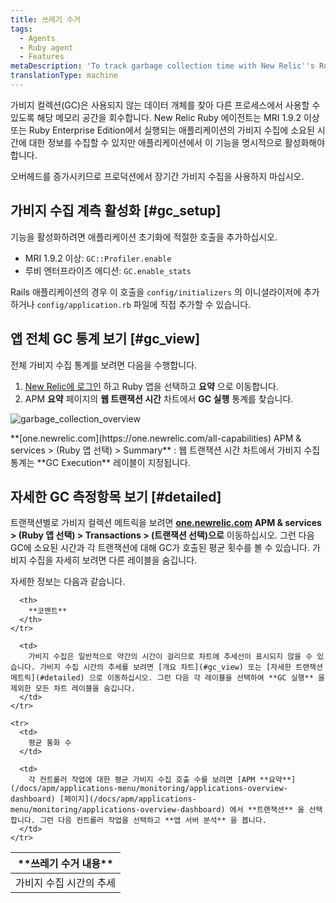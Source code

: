 ```yaml
---
title: 쓰레기 수거
tags:
  - Agents
  - Ruby agent
  - Features
metaDescription: 'To track garbage collection time with New Relic''s Ruby agent, use GC::Profiler.enable (MRI 1.9.2 or higher) or GC.enable_stats (REE).'
translationType: machine
---
```



가비지 컬렉션(GC)은 사용되지 않는 데이터 개체를 찾아 다른 프로세스에서 사용할 수 있도록 해당 메모리 공간을 회수합니다. New Relic Ruby 에이전트는 MRI 1.9.2 이상 또는 Ruby Enterprise Edition에서 실행되는 애플리케이션의 가비지 수집에 소요된 시간에 대한 정보를 수집할 수 있지만 애플리케이션에서 이 기능을 명시적으로 활성화해야 합니다.

<Callout variant="important">
  오버헤드를 증가시키므로 프로덕션에서 장기간 가비지 수집을 사용하지 마십시오.
</Callout>

## 가비지 수집 계측 활성화 [#gc_setup]

기능을 활성화하려면 애플리케이션 초기화에 적절한 호출을 추가하십시오.

* MRI 1.9.2 이상: `GC::Profiler.enable`
* 루비 엔터프라이즈 에디션: `GC.enable_stats`

Rails 애플리케이션의 경우 이 호출을 `config/initializers` 의 이니셜라이저에 추가하거나 `config/application.rb` 파일에 직접 추가할 수 있습니다.

## 앱 전체 GC 통계 보기 [#gc_view]

전체 가비지 수집 통계를 보려면 다음을 수행합니다.

1. [New Relic에 로그인](https://one.newrelic.com) 하고 Ruby 앱을 선택하고 **요약** 으로 이동합니다.
2. APM **요약** 페이지의 **웹 트랜잭션 시간** 차트에서 **GC 실행** 통계를 찾습니다.

<img
  title="garbage_collection_overview"
  alt="garbage_collection_overview"
  src={apmGarbageCollectionTransaction}
/>

<figcaption>
  **[one.newrelic.com](https://one.newrelic.com/all-capabilities) APM & services > (Ruby 앱 선택) > Summary** : 웹 트랜잭션 시간 차트에서 가비지 수집 통계는 **GC Execution** 레이블이 지정됩니다.
</figcaption>

## 자세한 GC 측정항목 보기 [#detailed]

트랜잭션별로 가비지 컬렉션 메트릭을 보려면 **[one.newrelic.com](https://one.newrelic.com/all-capabilities) APM & services > (Ruby 앱 선택) > Transactions > (트랜잭션 선택)으로** 이동하십시오. 그런 다음 GC에 소요된 시간과 각 트랜잭션에 대해 GC가 호출된 평균 횟수를 볼 수 있습니다. 가비지 수집을 자세히 보려면 다른 레이블을 숨깁니다.

자세한 정보는 다음과 같습니다.

<table>
  <thead>
    <tr>
      <th width={200}>
        **쓰레기 수거 내용**
      </th>

      <th>
        **코멘트**
      </th>
    </tr>
  </thead>

  <tbody>
    <tr>
      <td>
        가비지 수집 시간의 추세
      </td>

      <td>
        가비지 수집은 일반적으로 약간의 시간이 걸리므로 차트에 추세선이 표시되지 않을 수 있습니다. 가비지 수집 시간의 추세를 보려면 [개요 차트](#gc_view) 또는 [자세한 트랜잭션 메트릭](#detailed) 으로 이동하십시오. 그런 다음 각 레이블을 선택하여 **GC 실행** 을 제외한 모든 차트 레이블을 숨깁니다.
      </td>
    </tr>

    <tr>
      <td>
        평균 통화 수
      </td>

      <td>
        각 컨트롤러 작업에 대한 평균 가비지 수집 호출 수를 보려면 [APM **요약**](/docs/apm/applications-menu/monitoring/applications-overview-dashboard) [페이지](/docs/apm/applications-menu/monitoring/applications-overview-dashboard) 에서 **트랜잭션** 을 선택합니다. 그런 다음 컨트롤러 작업을 선택하고 **앱 서버 분석** 을 봅니다.
      </td>
    </tr>
  </tbody>
</table>
